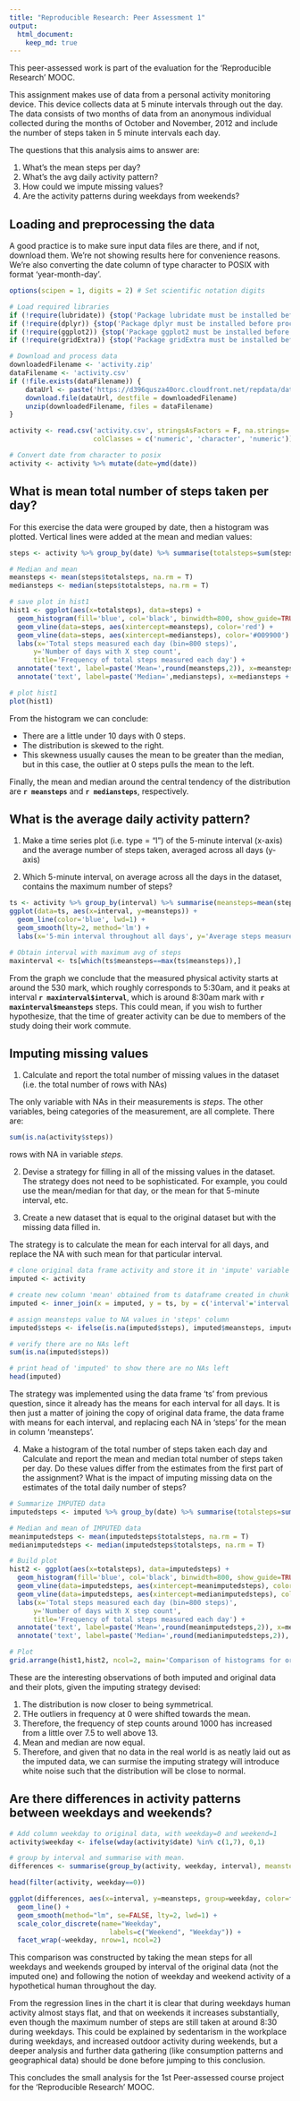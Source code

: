 ```yaml
---
title: "Reproducible Research: Peer Assessment 1"
output: 
  html_document:
    keep_md: true
---
```

This peer-assessed work is part of the evaluation for the 'Reproducible Research' MOOC.

This assignment makes use of data from a personal activity monitoring device. This device collects data at 5 minute intervals through out the day. The data consists of two months of data from an anonymous individual collected during the months of October and November, 2012 and include the number of steps taken in 5 minute intervals each day.

The questions that this analysis aims to answer are:

1. What's the mean steps per day?
2. What's the avg daily activity pattern?
3. How could we impute missing values?
4. Are the activity patterns during weekdays from weekends?

## Loading and preprocessing the data
A good practice is to make sure input data files are there, and if not, download them. We're not showing results here for convenience reasons. We're also converting the date column of type character to POSIX with format 'year-month-day'.

```r
options(scipen = 1, digits = 2) # Set scientific notation digits

# Load required libraries
if (!require(lubridate)) {stop('Package lubridate must be installed before proceeding.')}
if (!require(dplyr)) {stop('Package dplyr must be installed before proceeding.')}
if (!require(ggplot2)) {stop('Package ggplot2 must be installed before proceeding.')}
if (!require(gridExtra)) {stop('Package gridExtra must be installed before proceeding.')}

# Download and process data
downloadedFilename <- 'activity.zip'
dataFilename <- 'activity.csv'
if (!file.exists(dataFilename)) {
    dataUrl <- paste('https://d396qusza40orc.cloudfront.net/repdata/data/',downloadedFilename, sep = '')
    download.file(dataUrl, destfile = downloadedFilename)
    unzip(downloadedFilename, files = dataFilename)
}

activity <- read.csv('activity.csv', stringsAsFactors = F, na.strings='NA',  
                     colClasses = c('numeric', 'character', 'numeric'))

# Convert date from character to posix
activity <- activity %>% mutate(date=ymd(date))
```


## What is mean total number of steps taken per day?
For this exercise the data were grouped by date, then a histogram was plotted. Vertical lines were added at the mean and median values:
```r
steps <- activity %>% group_by(date) %>% summarise(totalsteps=sum(steps, na.rm = T))

# Median and mean
meansteps <- mean(steps$totalsteps, na.rm = T)
mediansteps <- median(steps$totalsteps, na.rm = T)

# save plot in hist1
hist1 <- ggplot(aes(x=totalsteps), data=steps) + 
  geom_histogram(fill='blue', col='black', binwidth=800, show_guide=TRUE) + 
  geom_vline(data=steps, aes(xintercept=meansteps), color='red') + 
  geom_vline(data=steps, aes(xintercept=mediansteps), color='#009900') +
  labs(x='Total steps measured each day (bin=800 steps)', 
      y='Number of days with X step count', 
      title='Frequency of total steps measured each day') +
  annotate('text', label=paste('Mean=',round(meansteps,2)), x=meansteps - 4000, y=10, color='red') +
  annotate('text', label=paste('Median=',mediansteps), x=mediansteps + 4000, y=10, color='#009900')

# plot hist1
plot(hist1)
```

From the histogram we can conclude:

* There are a little under 10 days with 0 steps.
* The distribution is skewed to the right.
* This skewness usually causes the mean to be greater than the median, but in this case, the outlier at 0 steps pulls the mean to the left.

Finally, the mean and median around the central tendency of the distribution are **`r meansteps`** and **`r mediansteps`**, respectively.

## What is the average daily activity pattern?

1. Make a time series plot (i.e. type = "l") of the 5-minute interval (x-axis) and the average number of steps taken, averaged across all days (y-axis)

2. Which 5-minute interval, on average across all the days in the dataset, contains the maximum number of steps?
```r
ts <- activity %>% group_by(interval) %>% summarise(meansteps=mean(steps, na.rm = T))
ggplot(data=ts, aes(x=interval, y=meansteps)) + 
  geom_line(color='blue', lwd=1) +
  geom_smooth(lty=2, method='lm') +
  labs(x='5-min interval throughout all days', y='Average steps measured', title='Average steps for all 5-min intervals throughout all days') 

# Obtain interval with maximum avg of steps
maxinterval <- ts[which(ts$meansteps==max(ts$meansteps)),]
```
From the graph we conclude that the measured physical activity starts at around the 530 mark, which roughly corresponds to 5:30am, and it peaks at interval **`r maxinterval$interval`**, which is around 8:30am mark with **`r maxinterval$meansteps`** steps. This could mean, if you wish to further hypothesize, that the time of greater activity can be due to members of the study doing their work commute.

## Imputing missing values

1. Calculate and report the total number of missing values in the dataset (i.e. the total number of rows with NAs)

The only variable with NAs in their measurements is *steps*. The other variables, being categories of the measurement, are all complete. There are:
```r
sum(is.na(activity$steps))
```
rows with NA in variable *steps*.

2. Devise a strategy for filling in all of the missing values in the dataset. The strategy does not need to be sophisticated. For example, you could use the mean/median for that day, or the mean for that 5-minute interval, etc.

3. Create a new dataset that is equal to the original dataset but with the missing data filled in.

The strategy is to calculate the mean for each interval for all days, and replace the NA with such mean for that particular interval.

```r
# clone original data frame activity and store it in 'impute' variable
imputed <- activity

# create new column 'mean' obtained from ts dataframe created in chunk code from previous question 
imputed <- inner_join(x = imputed, y = ts, by = c('interval'='interval'))

# assign meansteps value to NA values in 'steps' column
imputed$steps <- ifelse(is.na(imputed$steps), imputed$meansteps, imputed$steps)

# verify there are no NAs left
sum(is.na(imputed$steps))

# print head of 'imputed' to show there are no NAs left
head(imputed)
```
The strategy was implemented using the data frame 'ts' from previous question, since it already has the means for each interval for all days. It is then just a matter of joining the copy of original data frame, the data frame with means for each interval, and replacing each NA in 'steps' for the mean in column 'meansteps'.

4. Make a histogram of the total number of steps taken each day and Calculate and report the mean and median total number of steps taken per day. Do these values differ from the estimates from the first part of the assignment? What is the impact of imputing missing data on the estimates of the total daily number of steps?
```r

# Summarize IMPUTED data
imputedsteps <- imputed %>% group_by(date) %>% summarise(totalsteps=sum(steps, na.rm = T))

# Median and mean of IMPUTED data
meanimputedsteps <- mean(imputedsteps$totalsteps, na.rm = T)
medianimputedsteps <- median(imputedsteps$totalsteps, na.rm = T)

# Build plot
hist2 <- ggplot(aes(x=totalsteps), data=imputedsteps) + 
  geom_histogram(fill='blue', col='black', binwidth=800, show_guide=TRUE) + 
  geom_vline(data=imputedsteps, aes(xintercept=meanimputedsteps), color='red') + 
  geom_vline(data=imputedsteps, aes(xintercept=medianimputedsteps), color='#009900') +
  labs(x='Total steps measured each day (bin=800 steps)', 
      y='Number of days with X step count', 
      title='Frequency of total steps measured each day') +
  annotate('text', label=paste('Mean=',round(meanimputedsteps,2)), x=meanimputedsteps - 7000, y=10, color='red') +
  annotate('text', label=paste('Median=',round(medianimputedsteps,2)), x=medianimputedsteps + 7000, y=10, color='#009900')

# Plot
grid.arrange(hist1,hist2, ncol=2, main='Comparison of histograms for original data (left) and imputed data (right)')
```

These are the interesting observations of both imputed and original data and their plots, given the imputing strategy devised:

1. The distribution is now closer to being symmetrical.
2. THe outliers in frequency at 0 were shifted towards the mean.
3. Therefore, the frequency of step counts around 1000 has increased from a little over 7.5 to well above 13.
4. Mean and median are now equal.
5. Therefore, and given that no data in the real world is as neatly laid out as the imputed data, we can surmise the imputing strategy will introduce white noise such that the distribution will be close to normal.

## Are there differences in activity patterns between weekdays and weekends?

```r

# Add column weekday to original data, with weekday=0 and weekend=1 
activity$weekday <- ifelse(wday(activity$date) %in% c(1,7), 0,1)

# group by interval and summarise with mean.
differences <- summarise(group_by(activity, weekday, interval), meansteps=mean(steps, na.rm=T))

head(filter(activity, weekday==0))

ggplot(differences, aes(x=interval, y=meansteps, group=weekday, color=factor(weekday))) +
  geom_line() +
  geom_smooth(method="lm", se=FALSE, lty=2, lwd=1) +
  scale_color_discrete(name="Weekday",
                         labels=c("Weekend", "Weekday")) +
  facet_wrap(~weekday, nrow=1, ncol=2)
```

This comparison was constructed by taking the mean steps for all weekdays and weekends grouped by interval of the original data (not the imputed one) and following the notion of weekday and weekend activity of a hypothetical human throughout the day.

From the regression lines in the chart it is clear that during weekdays human activity almost stays flat, and that on weekends it increases substantially, even though the maximum number of steps are still taken at around 8:30 during weekdays. This could be explained by sedentarism in the workplace during weekdays, and increased outdoor activity during weekends, but a deeper analysis and further data gathering (like consumption patterns and geographical data) should be done before jumping to this conclusion.    

This concludes the small analysis for the 1st Peer-assessed course project for the 'Reproducible Research' MOOC.